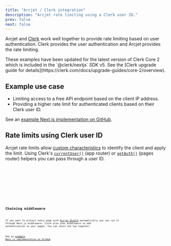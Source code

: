 ```yaml
---
title: "Arcjet / Clerk integration"
description: "Arcjet rate limiting using a Clerk user ID."
prev: false
next: false
---
```



Arcjet and [Clerk](https://clerk.com/) work well together to provide rate
limiting based on user authentication. Clerk provides the user authentication
and Arcjet provides the rate limiting.

<WhatIsArcjet />

<Aside type="note" title="@clerk/nextjs v5 / Clerk Core 2">
  These examples have been updated for the latest version of Clerk Core 2 which
  is included in the `@clerk/nextjs` SDK v5. See the [Clerk upgrade guide for
  details](https://clerk.com/docs/upgrade-guides/core-2/overview).
</Aside>

## Example use case

- Limiting access to a free API endpoint based on the client IP address.
- Providing a higher rate limit for authenticated clients based on their Clerk
  user ID.

See an [example Next.js implementation on
GitHub](https://github.com/arcjet/arcjet-js/blob/main/examples/nextjs-14-clerk-rl).

## Rate limits using Clerk user ID

Arcjet rate limits allow [custom
characteristics](/rate-limiting/configuration#custom-characteristics) to
identify the client and apply the limit. Using Clerk's
[`currentUser()`](https://clerk.com/docs/references/nextjs/current-user) (app
router) or [`getAuth()`](https://clerk.com/docs/references/nextjs/get-auth)
(pages router) helpers you can pass through a user ID.

<Tabs>
<TabItem label="NextJS (App)">
<Code
  code={NextJSClerkApp}
  lang="ts"
  title="/app/api/private/route.ts"
  mark={["ARCJET_KEY"]}
/>
<Code
  code={NextJSClerkMiddleware}
  lang="ts"
  title="/middleware.ts"
/>

</TabItem>
<TabItem label="NextJS (Pages)">
<Code
  code={NextJSClerkPages}
  lang="ts"
  title="/pages/api/private.ts"
  mark={["ARCJET_KEY"]}
/>

<Code
  code={NextJSClerkMiddleware}
  lang="ts"
  title="/middleware.ts"
/>
</TabItem>
</Tabs>

## Chaining middleware

If you want to protect every page with [Arcjet Shield](/shield/concepts)
automatically you can run it through Next.js middleware. Clerk also uses
middleware to add authentication to your pages. You can chain the two together.

See an [example Next.js implementation on
GitHub](https://github.com/arcjet/arcjet-js/tree/main/examples/nextjs-14-clerk-shield).

<Code code={NextJSClerkAJMiddleware} lang="ts" title="/middleware.ts" />

